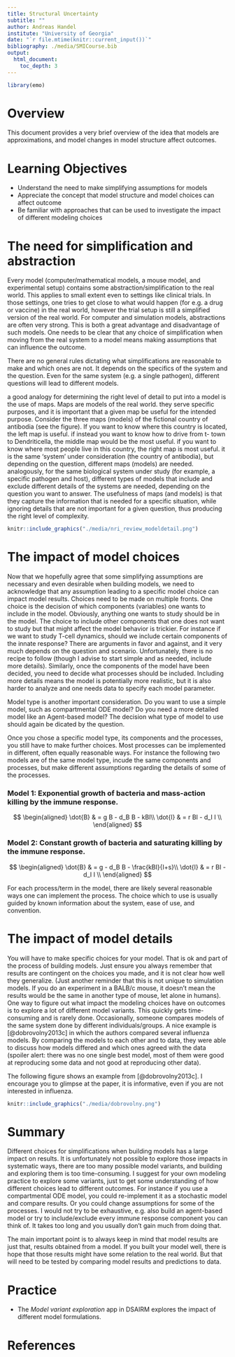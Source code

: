 ```yaml
---
title: Structural Uncertainty
subtitle: ""
author: Andreas Handel
institute: "University of Georgia"
date: "`r file.mtime(knitr::current_input())`"
bibliography: ./media/SMICourse.bib
output: 
  html_document:
    toc_depth: 3
---
```


```r
library(emo)
```


# Overview
This document provides a very brief overview of the idea that models are approximations, and model changes in model structure affect outcomes.

# Learning Objectives
* Understand the need to make simplifying assumptions for models
* Appreciate the concept that model structure and model choices can affect outcome
* Be familiar with approaches that can be used to investigate the impact of different modeling choices


# The need for simplification and abstraction

Every model (computer/mathematical models, a mouse model, and experimental setup) contains some abstraction/simplification to the real world. This applies to small extent even to settings like clinical trials. In those settings, one tries to get close to what would happen (for e.g. a drug or vaccine) in the real world, however the trial setup is still a simplified version of the real world. For computer and simulation models, abstractions are often very strong. This is both a great advantage and disadvantage of such models. One needs to be clear that any choice of simplification when moving from the real system to a model means making assumptions that can influence the outcome.

There are no general rules dictating what simplifications are reasonable to make and which ones are not. It depends on the specifics of the system and the question. Even for the same system (e.g. a single pathogen), different questions will lead to different models.

a good analogy for determining the right level of detail to put into a model is the use of maps. Maps are models of the real world. they serve specific purposes, and it is important that a given map be useful for the intended purpose. Consider the three maps (models) of the fictional country of antibodia (see the figure). If you want to know where this country is located, the left map is useful. if instead you want to know how to drive from t- town to Dendriticella, the middle map would be the most useful. if you want to know where most people live in this country, the right map is most useful. it is the same ‘system’ under consideration (the country of antibodia), but depending on the question, different maps (models) are needed. analogously, for the same biological system under study (for example, a specific pathogen and host), different types of models that include and exclude different details of the systems are needed, depending on the question you want to answer. The usefulness of maps (and models) is that they capture the information that is needed for a specific situation, while ignoring details that are not important for a given question, thus producing the right level of complexity.


```r
knitr::include_graphics("./media/nri_review_modeldetail.png")
```

# The impact of model choices

Now that we hopefully agree that some simplifying assumptions are necessary and even desirable when building models, we need to acknowledge that any assumption leading to a specific model choice can impact model results. Choices need to be made on multiple fronts. One choice is the decision of which components (variables) one wants to include in the model. Obviously, anything one wants to study should be in the model. The choice to include other components that one does not want to study but that might affect the model behavior is trickier. For instance if we want to study T-cell dynamics, should we include certain components of the innate response? There are arguments in favor and against, and it very much depends on the question and scenario. Unfortunately, there is no recipe to follow (though I advise to start simple and as needed, include more details). Similarly, once the components of the model have been decided, you need to decide what processes should be included. Including more details means the model is potentially more realistic, but it is also harder to analyze and one needs data to specify each model parameter.

Model type is another important consideration. Do you want to use a simple model, such as compartmental ODE model? Do you need a more detailed model like an Agent-based model? The decision what type of model to use should again be dicated by the question.

Once you chose a specific model type, its components and the processes, you still have to make further choices. Most processes can be implemented in different, often equally reasonable ways. 
For instance the following two models are of the same model type, incude the same components and processes, but make different assumptions regarding the details of some of the processes.


### Model 1: Exponential growth of bacteria and mass-action killing by the immune response.

$$
\begin{aligned}
\dot{B} & = g B - d_B B - kBI\\
\dot{I} & = r BI - d_I I \\
\end{aligned}
$$


### Model 2: Constant growth of bacteria and saturating killing by the immune response.

$$
\begin{aligned}
\dot{B} & = g  - d_B B - \frac{kBI}{I+s}\\
\dot{I} & = r BI - d_I I \\
\end{aligned}
$$


For each process/term in the model, there are likely several reasonable ways one can implement the process. The choice which to use is usually guided by known information about the system, ease of use, and convention. 



# The impact of model details

You will have to make specific choices for your model. That is ok and part of the process of building models. Just ensure you always remember that results are contingent on the choices you made, and it is not clear how well they generalize. (Just another reminder that this is not unique to simulation models. If you do an experiment in a BALB/c mouse, it doesn't mean the results would be the same in another type of mouse, let alone in humans). One way to figure out what impact the modeling choices have on outcomes is to explore a lot of different model variants. This quickly gets time-consuming and is rarely done. Occasionally, someone compares models of the same system done by different individuals/groups. A nice example is [@dobrovolny2013c] in which the authors compared several influenza models. By comparing the models to each other and to data, they were able to discuss how models differed and which ones agreed with the data (spoiler alert: there was no one single best model, most of them were good at reproducing some data and not good at reproducing other data).

The following figure shows an example from [@dobrovolny2013c]. I encourage you to glimpse at the paper, it is informative, even if you are not interested in influenza.

```r
knitr::include_graphics("./media/dobrovolny.png")
```


# Summary

Different choices for simplifications when building models has a large impact on results. It is unfortunately not possible to explore those impacts in systematic ways, there are too many possible model variants, and building and exploring them is too time-consuming. I suggest for your own modeling practice to explore some variants, just to get some understanding of how different choices lead to different outcomes. For instance if you use a compartmental ODE model, you could re-implement it as a stochastic model and compare results. Or you could change assumptions for some of the processes. I would not try to be exhaustive, e.g. also build an agent-based model or try to include/exclude every immune response component you can think of. It takes too long and you usually don't gain much from doing that.

The main important point is to always keep in mind that model results are just that, results obtained from a model. If you built your model well, there is hope that those results might have some relation to the real world. But that will need to be tested by comparing model results and predictions to data. 


# Practice

* The _Model variant exploration_ app in DSAIRM explores the impact of different model formulations.


# References



